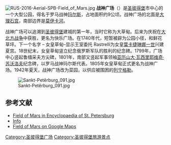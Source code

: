 [[File:RUS-2016-Aerial-SPB-Field_of_Mars.jpg|thumb]]
'''战神广场'''（{{lang-rus|Ма́рсово по́ле|Marsovo pole}}）是[[圣彼得堡|圣彼得堡]]市中心的一个大型公园，得名于罗马战神[[玛尔斯|玛尔斯]]，占地面积约9公顷。战神广场的北面是[[大理石宫_(圣彼得堡)|大理石宫]]，南部边界是[[莫伊卡河|莫伊卡河]]。

战神广场可以追溯到[[圣彼得堡|圣彼得堡]]建城的第一年，当时它称为大草甸。后来为庆祝在[[大北方战争|大北方战争]]中获胜，更名为快乐广场。在1740年代，短暂被辟为公园小径，和鲜花草坪。下一个名字 – 女皇草甸–显示王室委托 Rastrelli为女皇[[葉卡捷琳娜一世|葉卡捷琳娜一世]]兴建夏宫。18世纪末，女皇草甸竖立纪念俄罗斯军队的胜利的纪念碑。1799年，广场中心竖起鲁缅采夫方尖碑，1801年，南部又竖起军事领袖[[亚历山大·瓦西里耶维奇·苏沃洛夫|亚历山大·瓦西里耶维奇·苏沃洛夫]]纪念碑，以罗马战神玛尔斯代表。1805年女皇草甸正式更名为战神广场。1942年夏天，战神广场改为菜园，以供应被围困的[[列宁格勒|列宁格勒]]。

[[File:Sankt-Petěrburg_091.jpg|thumb]]

==参考文献==
{{commons category|Field of Mars, Saint Petersburg}}
* [http://www.encspb.ru/en/article.php?kod=2804004971 Field of Mars in Encyclopaedia of St. Petersburg] {{Wayback|url=http://www.encspb.ru/en/article.php?kod=2804004971 |date=20120205154017 }}
* [http://www.saint-petersburg.com/parks/field-of-mars.asp Info] {{Wayback|url=http://www.saint-petersburg.com/parks/field-of-mars.asp |date=20200220141436 }} {{En icon}}
* [http://maps.google.com/maps?f=q&hl=ru&geocode=&q=%D0%A1%D0%B0%D0%BD%D0%BA%D1%82-%D0%9F%D0%B5%D1%82%D0%B5%D1%80%D0%B1%D1%83%D1%80%D0%B3&sll=58.200973,68.252456&sspn=0.00277,0.007231&ie=UTF8&ll=59.943878,30.335054&spn=0.005266,0.014462&t=k&z=16&om=1 Field of Mars on Google Maps]

{{coord|59.943|N|30.332|E|type:landmark|display=title}}

[[Category:圣彼得堡广场|Category:圣彼得堡广场]]
[[Category:圣彼得堡旅游景点|Category:圣彼得堡旅游景点]]